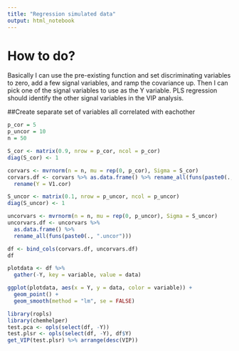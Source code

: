 ```yaml
---
title: "Regression simulated data"
output: html_notebook
---
```


# How to do?
Basically I can use the pre-existing function and set discriminating variables to zero, add a few signal variables, and ramp the covariance up. Then I can pick one of the signal variables to use as the Y variable.  PLS regression should identify the other signal variables in the VIP analysis.



##Create separate set of variables all correlated with eachother

```r
p_cor = 5
p_uncor = 10
n = 50

S_cor <- matrix(0.9, nrow = p_cor, ncol = p_cor)
diag(S_cor) <- 1

corvars <- mvrnorm(n = n, mu = rep(0, p_cor), Sigma = S_cor)
corvars.df <- corvars %>% as.data.frame() %>% rename_all(funs(paste0(., ".cor"))) %>%
  rename(Y = V1.cor)

S_uncor <- matrix(0.1, nrow = p_uncor, ncol = p_uncor)
diag(S_uncor) <- 1

uncorvars <- mvrnorm(n = n, mu = rep(0, p_uncor), Sigma = S_uncor)
uncorvars.df <- uncorvars %>%
  as.data.frame() %>%
  rename_all(funs(paste0(., ".uncor"))) 

df <- bind_cols(corvars.df, uncorvars.df)
df

plotdata <- df %>% 
  gather(-Y, key = variable, value = data)

ggplot(plotdata, aes(x = Y, y = data, color = variable)) +
  geom_point() +
  geom_smooth(method = "lm", se = FALSE)
```
```r
library(ropls)
library(chemhelper)
test.pca <- opls(select(df, -Y))
test.plsr <- opls(select(df, -Y), df$Y)
get_VIP(test.plsr) %>% arrange(desc(VIP))
```

